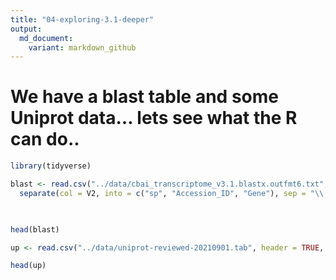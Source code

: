 ```yaml
---
title: "04-exploring-3.1-deeper"
output:
  md_document:
    variant: markdown_github
---
```


# We have a blast table and some Uniprot data... lets see what the R can do..

```r
library(tidyverse)
```



```r
blast <- read.csv("../data/cbai_transcriptome_v3.1.blastx.outfmt6.txt", header = FALSE, sep="\t") %>%
  separate(col = V2, into = c("sp", "Accession_ID", "Gene"), sep = "\\|")
  


head(blast)
```

```r
up <- read.csv("../data/uniprot-reviewed-20210901.tab", header = TRUE, sep="\t")

head(up)
```

